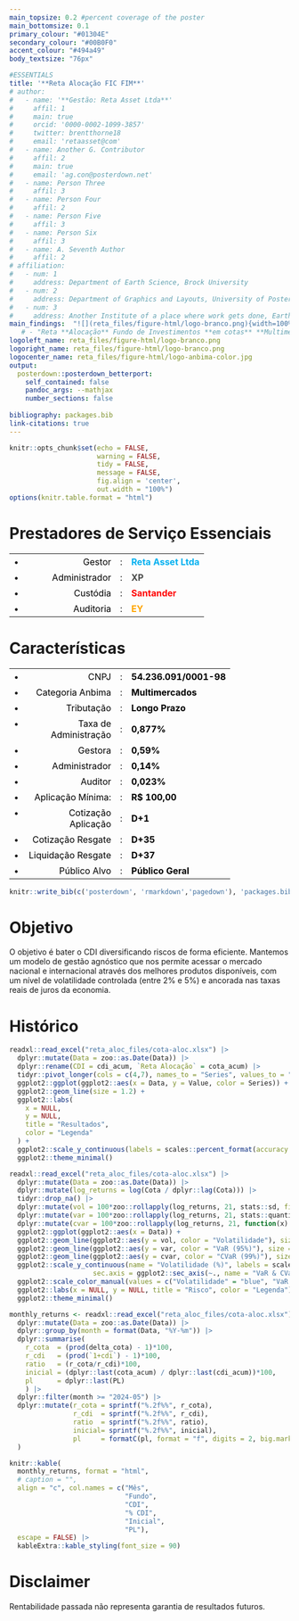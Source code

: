 ```yaml
---
main_topsize: 0.2 #percent coverage of the poster
main_bottomsize: 0.1
primary_colour: "#01304E"
secondary_colour: "#00B0F0"
accent_colour: "#494a49"
body_textsize: "76px"

#ESSENTIALS
title: '**Reta Alocação FIC FIM**'
# author:
#   - name: '**Gestão: Reta Asset Ltda**'
#     affil: 1
#     main: true
#     orcid: '0000-0002-1099-3857'
#     twitter: brentthorne18
#     email: 'retaasset@com'
#   - name: Another G. Contributor
#     affil: 2
#     main: true
#     email: 'ag.con@posterdown.net'
#   - name: Person Three
#     affil: 3
#   - name: Person Four
#     affil: 2
#   - name: Person Five
#     affil: 3
#   - name: Person Six
#     affil: 3
#   - name: A. Seventh Author
#     affil: 2
# affiliation:
#   - num: 1
#     address: Department of Earth Science, Brock University
#   - num: 2
#     address: Department of Graphics and Layouts, University of Posters; Canada
#   - num: 3
#     address: Another Institute of a place where work gets done, Earth, Milky Way
main_findings:  "![](reta_files/figure-html/logo-branco.png){width=100% height=auto}"
   # - "Reta **Alocação** Fundo de Investimentos **em cotas** **Multimercado**"
logoleft_name: reta_files/figure-html/logo-branco.png
logoright_name: reta_files/figure-html/logo-branco.png
logocenter_name: reta_files/figure-html/logo-anbima-color.jpg
output: 
  posterdown::posterdown_betterport:
    self_contained: false
    pandoc_args: --mathjax
    number_sections: false
    
bibliography: packages.bib
link-citations: true
---
```


```r
knitr::opts_chunk$set(echo = FALSE,
                      warning = FALSE,
                      tidy = FALSE,
                      message = FALSE,
                      fig.align = 'center',
                      out.width = "100%")
options(knitr.table.format = "html") 
```

# Prestadores de Serviço Essenciais

<style>
  /* Force the table and its rows and cells to have a transparent background */
  table.custom-table,
  table.custom-table tr,
  table.custom-table td {
    background-color: transparent !important;
  }
  /* Ensure borders are removed and the table is aligned to the left */
  table.custom-table {
    border-collapse: collapse;
    margin-left: 0;
  }
  table.custom-table td {
    border: none;
    padding: 4px 8px;
  }
</style>

<table class="custom-table">
  <tr>
    <td style="vertical-align: top;">&#8226;</td>
    <td style="color: black; text-align: right; width:150px;">Gestor</td>
    <td style="padding: 0 8px;">:</td>
    <td style="color: #00B0F0; font-weight: bold;">Reta Asset Ltda</td>
  </tr>
  <tr>
    <td style="vertical-align: top;">&#8226;</td>
    <td style="color: black; text-align: right; width:150px;">Administrador</td>
    <td style="padding: 0 8px;">:</td>
    <td style="color: #494a49; font-weight: bold;">XP</td>
  </tr>
  <tr>
    <td style="vertical-align: top;">&#8226;</td>
    <td style="color: black; text-align: right; width:150px;">Custódia</td>
    <td style="padding: 0 8px;">:</td>
    <td style="color: red; font-weight: bold;">Santander</td>
  </tr>
  <tr>
    <td style="vertical-align: top;">&#8226;</td>
    <td style="color: black; text-align: right; width:150px;">Auditoria</td>
    <td style="padding: 0 8px;">:</td>
    <td style="color: orange; font-weight: bold;">EY</td>
  </tr>
</table>

# Características

<!-- This is the `posterdown_betterport` template for the {posterdown} package! I was inspired by the twitter thread of [Mike Morrison](https://mobile.twitter.com/mikemorrison/status/1110191245035479041) and wanted to apply the `#betterposter` concept to the reproducible (yet simple to use) functionality of the {posterdown} package [@R-posterdown]. If you're not an R user don't sweat as you do **NOT** need to use it at all! Feel free to use only the Markdown functionality of this package :) -->


<style>
  /* Force the table and its rows and cells to have a transparent background */
  table.custom-table,
  table.custom-table tr,
  table.custom-table td {
    background-color: transparent !important;
  }
  /* Ensure borders are removed and the table is aligned to the left */
  table.custom-table {
    border-collapse: collapse;
    margin-left: 0;
  }
  table.custom-table td {
    border: none;
    padding: 4px 8px;
  }
</style>

<table class="custom-table">
  <tr>
    <td style="vertical-align: top;">&#8226;</td>
    <td style="color: black; text-align: right; width:150px;">CNPJ</td> 
    <td style="padding: 0 8px;">:</td>
    <td style="color: black;font-weight: bold;">54.236.091/0001-98</td>
  </tr>
  
  <tr>
    <td style="vertical-align: top;">&#8226;</td>
    <td style="color: black; text-align: right; width:150px;">Categoria Anbima</td> 
    <td style="padding: 0 8px;">:</td>
    <td style="color: black;font-weight: bold;">Multimercados</td>
  </tr>
  
  <tr>
    <td style="vertical-align: top;">&#8226;</td>
    <td style="color: black; text-align: right; width:150px;">Tributação</td> 
    <td style="padding: 0 8px;">:</td>
    <td style="color: black;font-weight: bold;">Longo Prazo</td>
  </tr>

  <tr>
    <td style="vertical-align: top;">&#8226;</td>
    <td style="color: black; text-align: right; width:150px;">Taxa de Administração</td> 
    <td style="padding: 0 8px;">:</td>
    <td style="color: black; font-weight: bold;">0,877%</td>
  </tr>
  <tr>
    <td style="vertical-align: top;">&#8226;</td>
    <td style="color: black; text-align: right; width:150px;">Gestora</td>
    <td style="padding: 0 8px;">:</td>
    <td style="color: black; font-weight: bold;">0,59%</td>
  </tr>
  <tr>
    <td style="vertical-align: top;">&#8226;</td>
    <td style="color: black; text-align: right; width:150px;">Administrador</td>
    <td style="padding: 0 8px;">:</td>
    <td style="color: black; font-weight: bold;">0,14%</td>
  </tr>
  <tr>
    <td style="vertical-align: top;">&#8226;</td>
    <td style="color: black; text-align: right; width:150px;">Auditor</td>
    <td style="padding: 0 8px;">:</td>
    <td style="color: black; font-weight: bold;">0,023%</td>
  </tr>
    <tr>
    <td style="vertical-align: top;">&#8226;</td>
    <td style="color: black; text-align: right; width:150px;">Aplicação Mínima:</td>
    <td style="padding: 0 8px;">:</td>
    <td style="color: black; font-weight: bold;">R$ 100,00</td>
  </tr>
    <tr>
    <td style="vertical-align: top;">&#8226;</td>
    <td style="color: black; text-align: right; width:150px;">Cotização Aplicação</td>
    <td style="padding: 0 8px;">:</td>
    <td style="color: black; font-weight: bold;">D+1</td>
  </tr>
  <tr>
    <td style="vertical-align: top;">&#8226;</td>
    <td style="color: black; text-align: right; width:150px;">Cotização Resgate</td>
    <td style="padding: 0 8px;">:</td>
    <td style="color: black; font-weight: bold;">D+35</td>
  </tr>
   <tr>
    <td style="vertical-align: top;">&#8226;</td>
    <td style="color: black; text-align: right; width:150px;">Liquidação Resgate</td>
    <td style="padding: 0 8px;">:</td>
    <td style="color: black; font-weight: bold;">D+37</td>
  </tr>
    <tr>
    <td style="vertical-align: top;">&#8226;</td>
    <td style="color: black; text-align: right; width:150px;">Público Alvo</td>
    <td style="padding: 0 8px;">:</td>
    <td style="color: black; font-weight: bold;">Público Geral</td>
  </tr>
</table>


```r
knitr::write_bib(c('posterdown', 'rmarkdown','pagedown'), 'packages.bib')
```


# Objetivo

O objetivo é bater o CDI diversificando riscos de forma eficiente. Mantemos
um modelo de gestão agnóstico que nos permite acessar o mercado nacional e
internacional através dos melhores produtos disponíveis, com um nível de volatilidade
controlada (entre 2% e 5%) e ancorada nas taxas reais de juros da economia.

<!-- **_Now on to the results!_** -->

# Histórico

```r

readxl::read_excel("reta_aloc_files/cota-aloc.xlsx") |> 
  dplyr::mutate(Data = zoo::as.Date(Data)) |> 
  dplyr::rename(CDI = cdi_acum, `Reta Alocação` = cota_acum) |> 
  tidyr::pivot_longer(cols = c(4,7), names_to = "Series", values_to = "Value") |> 
  ggplot2::ggplot(ggplot2::aes(x = Data, y = Value, color = Series)) +
  ggplot2::geom_line(size = 1.2) +
  ggplot2::labs(
    x = NULL,
    y = NULL,
    title = "Resultados",
    color = "Legenda"
  ) +
  ggplot2::scale_y_continuous(labels = scales::percent_format(accuracy = 1)) +
  ggplot2::theme_minimal()

```

```r
readxl::read_excel("reta_aloc_files/cota-aloc.xlsx") |> 
  dplyr::mutate(Data = zoo::as.Date(Data)) |>
  dplyr::mutate(log_returns = log(Cota / dplyr::lag(Cota))) |> 
  tidyr::drop_na() |> 
  dplyr::mutate(vol = 100*zoo::rollapply(log_returns, 21, stats::sd, fill = NA, align = "right")*252^(1/2)) |> 
  dplyr::mutate(var = 100*zoo::rollapply(log_returns, 21, stats::quantile, probs = .05, fill = NA, align = "right")*21^(1/2)) |> 
  dplyr::mutate(cvar = 100*zoo::rollapply(log_returns, 21, function(x) mean(x[x < quantile(x, 0.01)]), fill = NA, align = "right")*21^(1/2)) |> 
  ggplot2::ggplot(ggplot2::aes(x = Data)) +
  ggplot2::geom_line(ggplot2::aes(y = vol, color = "Volatilidade"), size = 1) +
  ggplot2::geom_line(ggplot2::aes(y = var, color = "VaR (95%)"), size = 1) +
  ggplot2::geom_line(ggplot2::aes(y = cvar, color = "CVaR (99%)"), size = 1) +
  ggplot2::scale_y_continuous(name = "Volatilidade (%)", labels = scales::percent_format(scale = 1),
                     sec.axis = ggplot2::sec_axis(~., name = "VaR & CVaR Mensal (%)", labels = scales::percent_format(scale = 1))) +
  ggplot2::scale_color_manual(values = c("Volatilidade" = "blue", "VaR (95%)" = "red", "CVaR (99%)" = "purple")) +
  ggplot2::labs(x = NULL, y = NULL, title = "Risco", color = "Legenda") +
  ggplot2::theme_minimal()
```




```r

monthly_returns <- readxl::read_excel("reta_aloc_files/cota-aloc.xlsx") |> 
  dplyr::mutate(Data = zoo::as.Date(Data)) |> 
  dplyr::group_by(month = format(Data, "%Y-%m")) |> 
  dplyr::summarise(
    r_cota  = (prod(delta_cota) - 1)*100,
    r_cdi   = (prod(`1+cdi`) - 1)*100,
    ratio   = (r_cota/r_cdi)*100,
    inicial = (dplyr::last(cota_acum) / dplyr::last(cdi_acum))*100,
    pl      = dplyr::last(PL)
    ) |> 
  dplyr::filter(month >= "2024-05") |> 
  dplyr::mutate(r_cota = sprintf("%.2f%%", r_cota),
                r_cdi  = sprintf("%.2f%%", r_cdi),
                ratio  = sprintf("%.2f%%", ratio),
                inicial= sprintf("%.2f%%", inicial),
                pl     = formatC(pl, format = "f", digits = 2, big.mark = ".", , decimal.mark = ",")
  )

knitr::kable(
  monthly_returns, format = "html",
  # caption = "",
  align = "c", col.names = c("Mês",
                             "Fundo",
                             "CDI",
                             "% CDI",
                             "Inicial",
                             "PL"),
  escape = FALSE) |> 
  kableExtra::kable_styling(font_size = 90)
```

# Disclaimer

Rentabilidade passada não representa garantia de resultados futuros.

